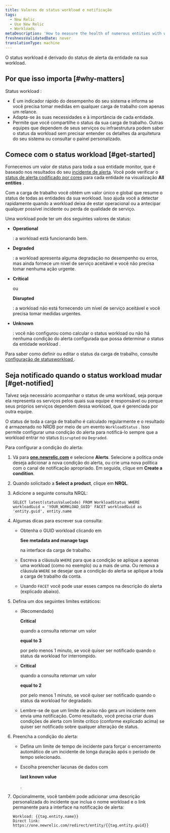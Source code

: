 ```yaml
---
title: Valores de status workload e notificação
tags:
  - New Relic
  - Use New Relic
  - Workloads
metaDescription: 'How to measure the health of numerous entities with workload status, and alert on workload status.'
freshnessValidatedDate: never
translationType: machine
---
```


O status workload é derivado do status de alerta da entidade na sua workload.

## Por que isso importa [#why-matters]

Status workload :

* É um indicador rápido do desempenho do seu sistema e informa se você precisa tomar medidas em qualquer carga de trabalho com apenas um relance.
* Adapta-se às suas necessidades e à importância de cada entidade.
* Permite que você compartilhe o status da sua carga de trabalho. Outras equipes que dependem de seus serviços ou infraestrutura podem saber o status da workload sem precisar entender os detalhes da arquitetura do seu sistema ou consultar o painel personalizado.

## Comece com o status workload [#get-started]

Fornecemos um valor de status para toda a sua entidade monitor, que é baseado nos resultados do seu [incidente de alerta](/docs/alerts). Você pode verificar o [status de alerta codificado por cores](/docs/alerts/new-relic-alerts/configuring-alert-policies/identify-entities-without-alert-policies#colors) para cada entidade na visualização <DNT>**All entities**</DNT> .

Com a carga de trabalho você obtém um valor único e global que resume o status de todas as entidades da sua workload. Isso ajuda você a detectar rapidamente quando a workload deixa de estar operacional ou a antecipar qualquer possível incidente ou perda de qualidade de serviço.

Uma workload pode ter um dos seguintes valores de status:

* <DNT>**Operational**</DNT>

  : a workload está funcionando bem.

* <DNT>**Degraded**</DNT>

  : a workload apresenta alguma degradação no desempenho ou erros, mas ainda fornece um nível de serviço aceitável e você não precisa tomar nenhuma ação urgente.

* <DNT>**Critical**</DNT>

  ou

  <DNT>**Disrupted**</DNT>

  : a workload não está fornecendo um nível de serviço aceitável e você precisa tomar medidas urgentes.

* <DNT>**Unknown**</DNT>

  : você não configurou como calcular o status workload ou não há nenhuma condição do alerta configurada que possa determinar o status da entidade workload .

Para saber como definir ou editar o status da carga de trabalho, consulte [configuração de statusworkload ](/docs/workload-status-configuration).

## Seja notificado quando o status workload mudar [#get-notified]

Talvez seja necessário acompanhar o status de uma workload, seja porque ela representa os serviços pelos quais sua equipe é responsável ou porque seus próprios serviços dependem dessa workload, que é gerenciada por outra equipe.

O status de toda a carga de trabalho é calculado regularmente e o resultado é armazenado no NRDB por meio de um evento `WorkloadStatus` . Isso permite configurar uma condição do alerta para notificá-lo sempre que a workload entrar no status `Disrupted` ou `Degraded`.

Para configurar a condição do alerta:

1. Vá para <DNT>**[one.newrelic.com](https://one.newrelic.com/all-capabilities)**</DNT> e selecione <DNT>**Alerts**</DNT>. Selecione a política onde deseja adicionar a nova condição do alerta, ou crie uma nova política com o canal de notificação apropriado. Em seguida, clique em <DNT>**Create a condition**</DNT>.

2. Quando solicitado a <DNT>**Select a product**</DNT>, clique em <DNT>**NRQL**</DNT>.

3. Adicione a seguinte consulta NRQL:

   ```
   SELECT latest(statusValueCode) FROM WorkloadStatus WHERE workloadGuid = 'YOUR_WORKLOAD_GUID' FACET workloadGuid as 'entity.guid', entity.name
   ```

4. Algumas dicas para escrever sua consulta:

   * Obtenha o GUID workload clicando em

     <DNT>**See metadata and manage tags**</DNT>

     na interface da carga de trabalho.

   * Escreva a cláusula `WHERE` para que a condição se aplique a apenas uma workload (como no exemplo) ou a mais de uma. Ou remova a cláusula `WHERE` se desejar que a condição do alerta se aplique a toda a carga de trabalho da conta.

   * Usando `FACET` você pode usar esses campos na descrição do alerta (explicado abaixo).

5. Defina um dos seguintes limites estáticos:

   * (Recomendado)

     <DNT>**Critical**</DNT>

     quando a consulta retornar um valor

     <DNT>**equal to 3**</DNT>

     por pelo menos 1 minuto, se você quiser ser notificado quando o status da workload for interrompido.

   * <DNT>**Critical**</DNT>

     quando a consulta retornar um valor

     <DNT>**equal to 2**</DNT>

     por pelo menos 1 minuto, se você quiser ser notificado quando o status da workload for degradado.

   * Lembre-se de que um limite de aviso não gera um incidente nem envia uma notificação. Como resultado, você precisa criar duas condições de alerta com limite crítico (conforme explicado acima) se quiser ser notificado sobre qualquer alteração de status.

6. Preencha a condição do alerta:

   * Defina um limite de tempo de incidente para forçar o encerramento automático de um incidente de longa duração após o período de tempo selecionado.

   * Escolha preencher lacunas de dados com

     <DNT>**last known value**</DNT>

     .

7. Opcionalmente, você também pode adicionar uma descrição personalizada do incidente que inclua o nome workload e o link permanente para a interface na notificação de alerta:

   ```
   Workload: {{tag.entity.name}}
   Direct link: https://one.newrelic.com/redirect/entity/{{tag.entity.guid}}
   ```